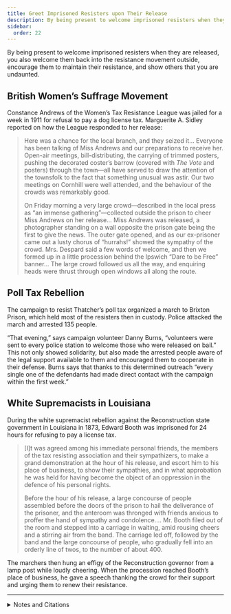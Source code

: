 ```yaml
---
title: Greet Imprisoned Resisters upon Their Release
description: By being present to welcome imprisoned resisters when they are released, you also welcome them back into the resistance movement.
sidebar:
  order: 22
---
```


By being present to welcome imprisoned resisters when they are released, you also welcome them back into the resistance movement outside, encourage them to maintain their resistance, and show others that you are undaunted.

## <Badge text="Example" size="medium" /> British Women’s Suffrage Movement

Constance Andrews of the Women’s Tax Resistance League was jailed for a week in 1911 for refusal to pay a dog license tax.
Marguerite A. Sidley reported on how the League responded to her release:

> Here was a chance for the local branch, and they seized it…
> Everyone has been talking of Miss Andrews and our preparations to receive her.
> Open-air meetings, bill-distributing, the carrying of trimmed posters, pushing the decorated coster’s barrow (covered with <i>The Vote</i> and posters) through the town—all have served to draw the attention of the townsfolk to the fact that something unusual was astir.
> Our two meetings on Cornhill were well attended, and the behaviour of the crowds was remarkably good.
>
> On Friday morning a very large crowd—described in the local press as “an immense gathering”—collected outside the prison to cheer Miss Andrews on her release…
> Miss Andrews was released, a photographer standing on a wall opposite the prison gate being the first to give the news.
> The outer gate opened, and as our ex-prisoner came out a lusty chorus of “hurrahs!” showed the sympathy of the crowd.
> Mrs. Despard said a few words of welcome, and then we formed up in a little procession behind the Ipswich “Dare to be Free” banner…
> The large crowd followed us all the way, and enquiring heads were thrust through open windows all along the route.

## <Badge text="Example" size="medium" /> Poll Tax Rebellion

The campaign to resist Thatcher’s poll tax organized a march to Brixton Prison, which held most of the resisters then in custody.
Police attacked the march and arrested 135 people.

“That evening,” says campaign volunteer Danny Burns, “volunteers were sent to every police station to welcome those who were released on bail.”
This not only showed solidarity, but also made the arrested people aware of the legal support available to them and encouraged them to cooperate in their defense.
Burns says that thanks to this determined outreach “every single one of the defendants had made direct contact with the campaign within the first week.”

## <Badge text="Example" size="medium" /> White Supremacists in Louisiana

During the white supremacist rebellion against the Reconstruction state government in Louisiana in 1873, Edward Booth was imprisoned for 24 hours for refusing to pay a license tax.

> [I]t was agreed among his immediate personal friends, the members of the tax resisting association and their sympathizers, to make a grand demonstration at the hour of his release, and escort him to his place of business, to show their sympathies, and in what approbation he was held for having become the object of an oppression in the defence of his personal rights.
>
> Before the hour of his release, a large concourse of people assembled before the doors of the prison to hail the deliverance of the prisoner, and the anteroom was thronged with friends anxious to proffer the hand of sympathy and condolence.…
> Mr. Booth filed out of the room and stepped into a carriage in waiting, amid rousing cheers and a stirring air from the band.
> The carriage led off, followed by the band and the large concourse of people, who gradually fell into an orderly line of twos, to the number of about 400.

The marchers then hung an effigy of the Reconstruction governor from a lamp post while loudly cheering.
When the procession reached Booth’s place of business, he gave a speech thanking the crowd for their support and urging them to renew their resistance.

<Aside type="wikipedia" title="Wikipedia">
  <WikipediaBadge title="Women’s Tax Resistance League" url="https://en.wikipedia.org/wiki/Women%27s_Tax_Resistance_League" />
  <WikipediaBadge title="Charlotte Despard" />
  <WikipediaBadge title="Poll tax (Great Britain)" />
  <WikipediaBadge title="Reconstruction era" />
</Aside>

---

<details>
<summary>Notes and Citations</summary>

* [“Miss Andrews Released”](https://news.google.com/newspapers?id=OeI6AAAAIBAJ&sjid=6ikMAAAAIBAJ&pg=6132,4577299) <i>The Vote</i> 3 June 1911, p. 71
* Burns, Danny <i>Poll Tax Rebellion</i> AK Press (1992), p. 125
* “The Release of Mr. Edward Booth” <i>The Daily Phœnix</i> (Colombia, South Carolina) 23 April 1873, p. 3

</details>
